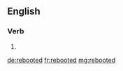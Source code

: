 ==English==

===Verb===
{{head|en}}

# {{en-past of|reboot}}

[[de:rebooted]]
[[fr:rebooted]]
[[mg:rebooted]]